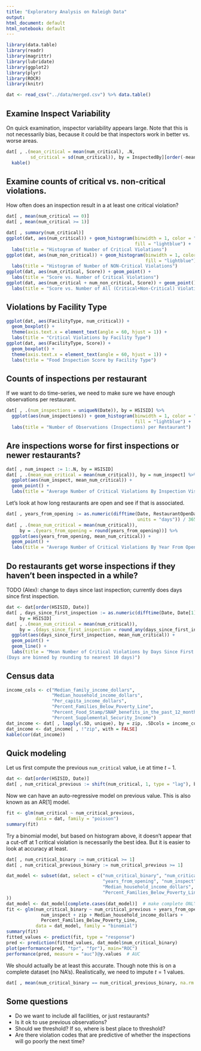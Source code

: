 ```yaml
---
title: "Exploratory Analysis on Raleigh Data"
output:
html_document: default
html_notebook: default
---
```



```r
library(data.table) 
library(readr)
library(magrittr)
library(lubridate)
library(ggplot2)
library(plyr)
library(ROCR)
library(knitr)
```

```r
dat <- read_csv("../data/merged.csv") %>% data.table()
```


## Examine Inspect Variability 

On quick examination, inspector variability appears large. Note that this is 
not necessarily bias, because it could be that inspectors work in better vs. 
worse areas. 

```r
dat[ , .(mean_critical = mean(num_critical), .N,
         sd_critical = sd(num_critical)), by = InspectedBy][order(-mean_critical)] %>% 
  kable()
```

## Examine counts of critical vs. non-critical violations. 

How often does an inspection result in a at least one critical violation? 

```r
dat[ , mean(num_critical == 0)]
dat[ , mean(num_critical >= 1)]
```

```r
dat[ , summary(num_critical)]
ggplot(dat, aes(num_critical)) + geom_histogram(binwidth = 1, color = "black", 
                                                fill = "lightblue") + 
  labs(title = "Histogram of Number of Critical Violations") 
ggplot(dat, aes(num_non_critical)) + geom_histogram(binwidth = 1, color = "black", 
                                                    fill = "lightblue") + 
  labs(title = "Histogram of Number of NON-Critical Violations") 
ggplot(dat, aes(num_critical, Score)) + geom_point() + 
  labs(title = "Score vs. Number of Critical Violations")
ggplot(dat, aes(num_critical + num_non_critical, Score)) + geom_point() +
  labs(title = "Score vs. Number of All (Critical+Non-Critical) Violations")
```

## Violations by Facility Type 

```r
ggplot(dat, aes(FacilityType, num_critical)) + 
  geom_boxplot() + 
  theme(axis.text.x = element_text(angle = 60, hjust = 1)) + 
  labs(title = "Critical Violations by Facility Type")
ggplot(dat, aes(FacilityType, Score)) + 
  geom_boxplot() + 
  theme(axis.text.x = element_text(angle = 60, hjust = 1)) + 
  labs(title = "Food Inspection Score by Facility Type")
```

## Counts of inspections per restaurant

If we want to do time-series, we need to make sure we have enough observations
per restaurant. 

```r
dat[ , .(num_inspections = uniqueN(Date)), by = HSISID] %>% 
  ggplot(aes(num_inspections)) + geom_histogram(binwidth = 1, color = "black", 
                                                fill = "lightblue") + 
  labs(title = "Number of Observations (Inspections) per Restaurant")
```

## Are inspections worse for first inspections or newer restaurants? 

```r
dat[ , num_inspect := 1:.N, by = HSISID]
dat[ , .(mean_num_critical = mean(num_critical)), by = num_inspect] %>% 
  ggplot(aes(num_inspect, mean_num_critical)) +
  geom_point() + 
  labs(title = "Average Number of Critical Violations By Inspection Visit Number")
```

Let's look at how long restaurants are open and see if that is associated. 

```r
dat[ , years_from_opening := as.numeric(difftime(Date, RestaurantOpenDate, 
                                                 units = "days")) / 365]
dat[ , .(mean_num_critical = mean(num_critical)), 
     by = .(years_from_opening = round(years_from_opening))] %>% 
  ggplot(aes(years_from_opening, mean_num_critical)) +
  geom_point() + 
  labs(title = "Average Number of Critical Violations By Year From Opening")
```

## Do restaurants get worse inspections if they haven't been inspected in a while? 

TODO (Alex): change to days since last inspection; currently does days since first inspection. 

```r
dat <- dat[order(HSISID, Date)]
dat[ , days_since_first_inspection := as.numeric(difftime(Date, Date[1], units = "days")), 
     by = HSISID] 
dat[ , .(mean_num_critical = mean(num_critical)), 
     by = .(days_since_first_inspection = round_any(days_since_first_inspection, 10))] %>% 
  ggplot(aes(days_since_first_inspection, mean_num_critical)) + 
  geom_point() + 
  geom_line() + 
  labs(title = "Mean Number of Critical Violations by Days Since First Inspection
(Days are binned by rounding to nearest 10 days)")
```

## Census data 

```r
income_cols <- c("Median_family_income_dollars", 
                 "Median_household_income_dollars", 
                 "Per_capita_income_dollars", 
                 "Percent_Families_Below_Poverty_Line", 
                 "Percent_Food_Stamp/SNAP_benefits_in_the_past_12_months", 
                 "Percent_Supplemental_Security_Income")
dat_income <- dat[ , lapply(.SD, unique), by = zip, .SDcols = income_cols]
dat_income <- dat_income[ , !"zip", with = FALSE]
kable(cor(dat_income))
```



## Quick modeling 

Let us first compute the previous `num_critical` value, i.e at time $t-1$. 

```r
dat <- dat[order(HSISID, Date)]
dat[ , num_critical_previous := shift(num_critical, 1, type = "lag"), by = HSISID]
```

Now we can have an auto-regressive model on previous value. This is also 
known as an AR[1] model. 

```r
fit <- glm(num_critical ~ num_critical_previous, 
           data = dat, family = "poisson")
summary(fit)
```



Try a binomial model, but based on histogram above, it doesn't appear that 
a cut-off at 1 critical violation is necessarily the best idea. But it is easier
to look at accuracy at least. 

```r
dat[ , num_critical_binary := num_critical >= 1]
dat[ , num_critical_previous_binary := num_critical_previous >= 1]
```


```r
dat_model <- subset(dat, select = c("num_critical_binary", "num_critical_previous",
                                    "years_from_opening", "num_inspect", "zip",
                                    "Median_household_income_dollars",
                                    "Percent_Families_Below_Poverty_Line" 
))
dat_model <- dat_model[complete.cases(dat_model)]  # make complete ONLY for quick modelling
fit <- glm(num_critical_binary ~ num_critical_previous + years_from_opening + 
             num_inspect + zip + Median_household_income_dollars + 
             Percent_Families_Below_Poverty_Line, 
           data = dat_model, family = "binomial")
summary(fit)
fitted_values <- predict(fit, type = "response")
pred <- prediction(fitted_values, dat_model$num_critical_binary)
plot(performance(pred, "tpr", "fpr"), main="ROC")
performance(pred, measure = "auc")@y.values  # AUC
```

We should actually be at least this accurate. Though note this is on a 
complete dataset (no NA's). Realistically, we need to impute $t = 1$ values. 

```r
dat[ , mean(num_critical_binary == num_critical_previous_binary, na.rm = TRUE)]
```

## Some questions

- Do we want to include all facilities, or just restaurants? 
- Is it ok to use previous observations? 
- Should we threshold? If so, where is best place to threshold? 
- Are there violation codes that are predictive of whether the inspections will go poorly the next time?